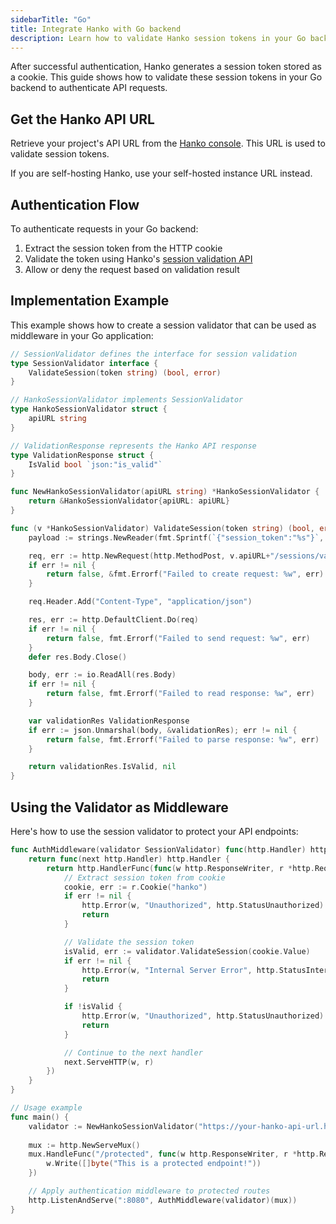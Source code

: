 ```yaml
---
sidebarTitle: "Go"
title: Integrate Hanko with Go backend
description: Learn how to validate Hanko session tokens in your Go backend to secure API endpoints and authenticate users.
---
```



<BackendIntegrationAbout/>

After successful authentication, Hanko generates a session token stored as a cookie. This guide shows how to validate these session tokens in your Go backend to authenticate API requests.

## Get the Hanko API URL

Retrieve your project's API URL from the [Hanko console](https://cloud.hanko.io/). This URL is used to validate session tokens.

<Note>
  If you are self-hosting Hanko, use your self-hosted instance URL instead.
</Note>

## Authentication Flow

To authenticate requests in your Go backend:

1. Extract the session token from the HTTP cookie
2. Validate the token using Hanko's [session validation API](/api-reference/public/session-management/validate-a-session-1)
3. Allow or deny the request based on validation result

## Implementation Example

This example shows how to create a session validator that can be used as middleware in your Go application:

```go
// SessionValidator defines the interface for session validation
type SessionValidator interface {
	ValidateSession(token string) (bool, error)
}

// HankoSessionValidator implements SessionValidator
type HankoSessionValidator struct {
	apiURL string
}

// ValidationResponse represents the Hanko API response
type ValidationResponse struct {
	IsValid bool `json:"is_valid"`
}

func NewHankoSessionValidator(apiURL string) *HankoSessionValidator {
	return &HankoSessionValidator{apiURL: apiURL}
}

func (v *HankoSessionValidator) ValidateSession(token string) (bool, error) {
	payload := strings.NewReader(fmt.Sprintf(`{"session_token":"%s"}`, token))

	req, err := http.NewRequest(http.MethodPost, v.apiURL+"/sessions/validate", payload)
	if err != nil {
		return false, &fmt.Errorf("Failed to create request: %w", err)
	}

	req.Header.Add("Content-Type", "application/json")

	res, err := http.DefaultClient.Do(req)
	if err != nil {
		return false, fmt.Errorf("Failed to send request: %w", err)
	}
	defer res.Body.Close()

	body, err := io.ReadAll(res.Body)
	if err != nil {
		return false, fmt.Errorf("Failed to read response: %w", err)
	}

	var validationRes ValidationResponse
	if err := json.Unmarshal(body, &validationRes); err != nil {
		return false, fmt.Errorf("Failed to parse response: %w", err)
	}

	return validationRes.IsValid, nil
}
```

## Using the Validator as Middleware

Here's how to use the session validator to protect your API endpoints:

```go
func AuthMiddleware(validator SessionValidator) func(http.Handler) http.Handler {
	return func(next http.Handler) http.Handler {
		return http.HandlerFunc(func(w http.ResponseWriter, r *http.Request) {
			// Extract session token from cookie
			cookie, err := r.Cookie("hanko")
			if err != nil {
				http.Error(w, "Unauthorized", http.StatusUnauthorized)
				return
			}

			// Validate the session token
			isValid, err := validator.ValidateSession(cookie.Value)
			if err != nil {
				http.Error(w, "Internal Server Error", http.StatusInternalServerError)
				return
			}

			if !isValid {
				http.Error(w, "Unauthorized", http.StatusUnauthorized)
				return
			}

			// Continue to the next handler
			next.ServeHTTP(w, r)
		})
	}
}

// Usage example
func main() {
	validator := NewHankoSessionValidator("https://your-hanko-api-url.hanko.io")
	
	mux := http.NewServeMux()
	mux.HandleFunc("/protected", func(w http.ResponseWriter, r *http.Request) {
		w.Write([]byte("This is a protected endpoint!"))
	})

	// Apply authentication middleware to protected routes
	http.ListenAndServe(":8080", AuthMiddleware(validator)(mux))
}
```
